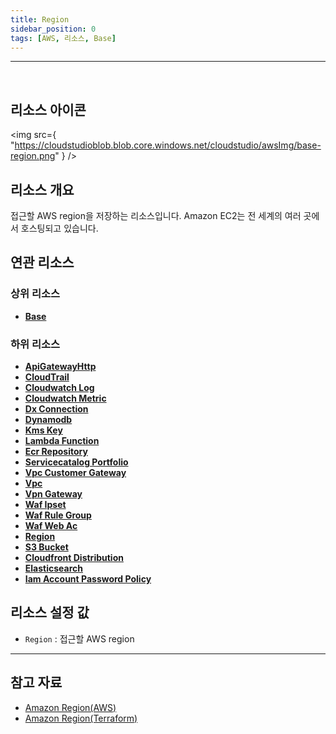 ```yaml
---
title: Region
sidebar_position: 0
tags: [AWS, 리소스, Base]
---
```


<hr />
<br />

## 리소스 아이콘

<img
    src={
        "https://cloudstudioblob.blob.core.windows.net/cloudstudio/awsImg/base-region.png"
    }
/>

## 리소스 개요

접근할 AWS region을 저장하는 리소스입니다. Amazon EC2는 전 세계의 여러 곳에서 호스팅되고 있습니다.

## 연관 리소스

### 상위 리소스

-   [**Base**](https://docs.cstudio.app/docs/resource/aws/Base/)

### 하위 리소스

-   [**ApiGatewayHttp**](https://docs.cstudio.app/docs/resource/aws/ApiGatewayHttp/)
-   [**CloudTrail**](https://docs.cstudio.app/docs/resource/aws/Cloudtrail/)
-   [**Cloudwatch Log**](https://docs.cstudio.app/docs/resource/aws/Cloudwatch/Log)
-   [**Cloudwatch Metric**](https://docs.cstudio.app/docs/resource/aws/Cloudwatch/Metric)
-   [**Dx Connection**](https://docs.cstudio.app/docs/resource/aws/DirectConnect/DxConnection)
-   [**Dynamodb**](https://docs.cstudio.app/docs/resource/aws/Dynamodb/)
-   [**Kms Key**](https://docs.cstudio.app/docs/resource/aws/Kms/KmsKey)
-   [**Lambda Function**](https://docs.cstudio.app/docs/resource/aws/Lambda/LambdaFunction)
-   [**Ecr Repository**](https://docs.cstudio.app/docs/resource/aws/Ecr/EcrRepository)
-   [**Servicecatalog Portfolio**](https://docs.cstudio.app/docs/resource/aws/Servicecatalog/ServicecatalogPortfolio)
-   [**Vpc Customer Gateway**](https://docs.cstudio.app/docs/resource/aws/Vpc/CustomerGateway)
-   [**Vpc**](https://docs.cstudio.app/docs/resource/aws/Vpc/)
-   [**Vpn Gateway**](https://docs.cstudio.app/docs/resource/aws/Vpc/VpnGateway)
-   [**Waf Ipset**](https://docs.cstudio.app/docs/resource/aws/Waf/WafIpset)
-   [**Waf Rule Group**](https://docs.cstudio.app/docs/resource/aws/Waf/WafRuleGroup)
-   [**Waf Web Ac**](https://docs.cstudio.app/docs/resource/aws/Waf/WafWebAcl)
-   [**Region**](https://docs.cstudio.app/docs/resource/aws/Base/Region)
-   [**S3 Bucket**](https://docs.cstudio.app/docs/resource/aws/S3/S3Bucket)
-   [**Cloudfront Distribution**](https://docs.cstudio.app/docs/resource/aws/Cloudfront/CloudfrontDistribution)
-   [**Elasticsearch**](https://docs.cstudio.app/docs/resource/aws/Elasticsearch/)
-   [**Iam Account Password Policy**](https://docs.cstudio.app/docs/resource/aws/Iam/IamAccountPasswordPolicy)

## 리소스 설정 값

-   `Region` : 접근할 AWS region

---

## 참고 자료

-   [Amazon Region(AWS)](https://docs.aws.amazon.com/ko_kr/AWSEC2/latest/UserGuide/using-regions-availability-zones.html)
-   [Amazon Region(Terraform)](https://registry.terraform.io/providers/hashicorp/aws/latest/docs/data-sources/region)
